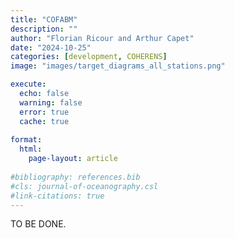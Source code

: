 ```yaml
---
title: "COFABM"
description: ""
author: "Florian Ricour and Arthur Capet"
date: "2024-10-25"
categories: [development, COHERENS]
image: "images/target_diagrams_all_stations.png"

execute:
  echo: false
  warning: false
  error: true
  cache: true
  
format: 
  html:
    page-layout: article
    
#bibliography: references.bib
#cls: journal-of-oceanography.csl
#link-citations: true
---
```


TO BE DONE.
